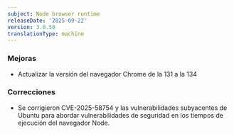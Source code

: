 ```yaml
---
subject: Node browser runtime
releaseDate: '2025-09-22'
version: 3.0.50
translationType: machine
---
```


### Mejoras

* Actualizar la versión del navegador Chrome de la 131 a la 134

### Correcciones

* Se corrigieron CVE-2025-58754 y las vulnerabilidades subyacentes de Ubuntu para abordar vulnerabilidades de seguridad en los tiempos de ejecución del navegador Node.